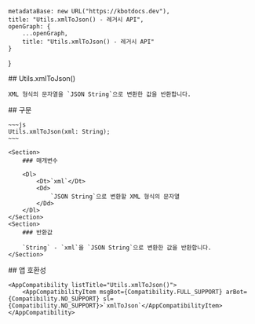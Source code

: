 
    metadataBase: new URL("https://kbotdocs.dev"),
    title: "Utils.xmlToJson() - 레거시 API",
    openGraph: {
        ...openGraph,
        title: "Utils.xmlToJson() - 레거시 API"
    }
}

<Section>
    ## Utils.xmlToJson()

    XML 형식의 문자열을 `JSON String`으로 변환한 값을 반환합니다.
</Section>
<Section>
    ## 구문

    ~~~js
    Utils.xmlToJson(xml: String);
    ~~~

    <Section>
        ### 매개변수

        <Dl>
            <Dt>`xml`</Dt>
            <Dd>
                `JSON String`으로 변환할 XML 형식의 문자열
            </Dd>
        </Dl>
    </Section>
    <Section>
        ### 반환값

        `String` - `xml`을 `JSON String`으로 변환한 값을 반환합니다.
    </Section>
</Section>
<Section>
    ## 앱 호환성

    <AppCompatibility listTitle="Utils.xmlToJson()">
        <AppCompatibilityItem msgBot={Compatibility.FULL_SUPPORT} arBot={Compatibility.NO_SUPPORT} sl={Compatibility.NO_SUPPORT}>`xmlToJson`</AppCompatibilityItem>
    </AppCompatibility>
</Section>